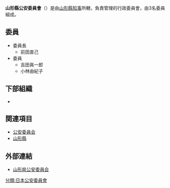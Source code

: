 {{Infobox Govt Agency
  | agency_name     = 山形縣公安委員會
  | nativename      = {{lang|ja|山形県公安委員会}}{{ja}}<br>{{lang|ja|やまがたけんこうあんいいんかい}}
  | nativename_r    = Yamagata Prefectural Public Safety Commission{{en}}
  | jurisdiction    = [[File:Flag_of_Yamagata_Prefecture.svg|20px]] [[山形縣|山形縣]]
  | seal            = 
  | seal_width      = 
  | seal_caption    = 
  | logo            = 
  | logo_width      = 
  | logo_caption    = 
  | formed          = 
  | preceding1      = 
  | preceding2      =
  | dissolved       = 
  | superseding     = 
  | employees       = 3人
  | budget          = 
  | minister1_name  = 
  | minister1_pfo   = 
  | minister2_name  = 
  | minister2_pfo   =
  | chief1_title    = 委員長
  | chief1          = 前田直己
  | chief2_title    = 
  | chief2          = 
  | chief3_title    = 
  | chief3          = 
  | parent_agency   = [[山形縣知事|山形縣知事]]
  | child1_agency   = {{link-jp|山形縣警察|山形県警察|山形縣警察}}
  | child2_agency   = 
  | child3_agency   = 
  | child4_agency   = 
  | child5_agency   = 
  | child6_agency   = 
  | child7_agency   = 
  | child8_agency   = 
  | child9_agency   = 
  | keydocument1    = 
  | keydocument2    =
  | picture         = Yamagata Prefectural Police.JPG
  | picture_width   = 250px
  | picture_caption = 山形縣警察本部廳舍
  | headquarters    = {{JPN}}<br/>[[山形縣|山形縣]][[山形市|山形市]]松波2丁目8-1
  | website         = [http://www.pref.yamagata.jp/ou/koan/ 山形県公安委員会]
  | footnotes       = 
}}
'''山形縣公安委員會'''（{{jpn|j=山形県公安委員会|hg=やまがたけんこうあんいいんかい|rm=Yamagataken Kō'an-i'inkai}}）是由[[山形縣知事|山形縣知事]]所轄，負責管理{{link-jp|山形縣警察|山形県警察|山形縣警察}}的行政委員會，由3名委員組成。

== 委員 ==
*委員長
**前田直己
*委員
**吉田眞一郎
**小林由紀子

== 下部組織 ==
*{{link-jp|山形縣警察|山形県警察|山形縣警察}}

== 関連項目 ==
*[[公安委員会|公安委員会]]
*[[山形縣|山形縣]]

== 外部連結 ==
*[http://www.pref.yamagata.jp/ou/koan/ 山形県公安委員会] {{Wayback|url=http://www.pref.yamagata.jp/ou/koan/ |date=20170202152418 }}
{{日本都道府縣公安委員會}}
[[分類:日本公安委員會|分類:日本公安委員會]]
